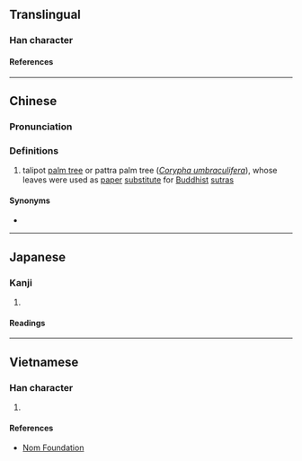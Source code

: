 {{character info/new}}
==Translingual==

===Han character===
{{Han char|rn=75|rad=木|as=07|sn=11|four=46980|canj=DBUC|ids=⿰木貝}}

====References====
{{Han ref|kx=0529.030|dkj=14848|hdz=21213.040|uh=6896}}

----

==Chinese==
{{zh-forms|s=𪱷}}

===Pronunciation===
{{zh-pron
|m=bèi
|c=bui3
|mc=
|oc=
|ma=
|cat=pn
}}

===Definitions===
{{zh-hanzi}}

# talipot [[palm tree]] or pattra palm tree (''[[w:Corypha umbraculifera|Corypha umbraculifera]]''), whose leaves were used as [[paper]] [[substitute]] for [[Buddhist]] [[sutra]]s

====Synonyms====
* {{l|zh|貝葉}}

----

==Japanese==

===Kanji===
{{ja-kanji|grade=|rs=木07}}

# {{defn|lang=ja|sort=木07}}

====Readings====
{{ja-readings
|on=はい
|kun=ばいたら
}}

----

==Vietnamese==

===Han character===
{{vi-readings|rs=木07|reading=[[vối]], [[vôi]]}}

# {{defn|lang=vi|sort=木07}}

====References====
* [http://nomfoundation.org/common/nom_details.php?codepoint=6896 Nom Foundation]